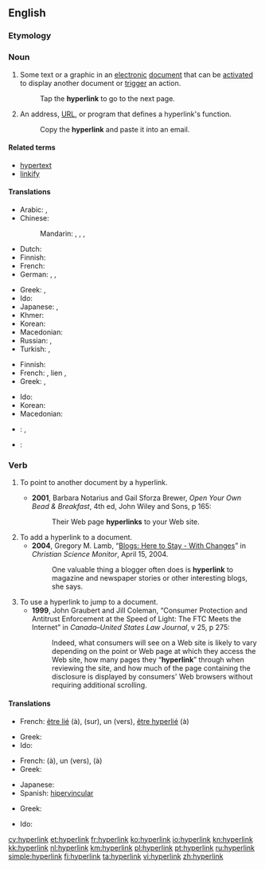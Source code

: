 {{wikipedia}}
==English==

===Etymology===
{{prefix|hyper|link}}

===Noun===
{{en-noun}}

# Some text or a graphic in an [[electronic]] [[document]] that can be [[activate]]d to display another document or [[trigger]] an action.
#: Tap the '''hyperlink''' to go to the next page.
# An address, [[URL]], or program that defines a hyperlink's function.
#: Copy the '''hyperlink''' and paste it into an email.

====Related terms====
* [[hypertext]]
* [[linkify]]

====Translations====
{{trans-top|link from one electronic document to another}}
* Arabic: {{t-|ar|ارتباط تشعبي|m|tr=irtibaaT tasha33ubiy}},  {{t-|ar|هايبرلينك|m|tr=haybarliink}}
* Chinese:
*: Mandarin: {{t|cmn|超鏈接|sc=Hani}},  {{t|cmn|超链接|tr=chāoliànjiē|sc=Hani}},  {{t|cmn|超聯結|sc=Hani}},  {{t|cmn|超联结|tr=chāoliánjié|sc=Hani}}
* Dutch: {{t+|nl|hyperlink|m}}
* Finnish: {{t+|fi|hyperlinkki}}
* French: {{t+|fr|hyperlien|m}}
* German: {{t|de|Hyperlink|m}}, {{t|de|Hypertextlink|m}}, {{t|de|Querverweis|m}}
{{trans-mid}}
* Greek: {{t-|el|υπερσύνδεσμος|f|tr=ypersýndesmos}}, {{t-|el|υπερζεύξη|f|tr=yperzéfxi|sc=Grek}}
* Ido: {{t-|io|hiperligilo|xs=Ido}}
* Japanese: {{t-|ja|超連結子|tr=きょうれんけつし, kyōrenketsushi}},  {{t+|ja|ハイパーリンク|tr=haipārinku}}
* Khmer: {{t+|km|តំណភ្ជាប់|tr=tom-nor-phorb|sc=Khmr}}
* Korean: {{t-|ko|하이퍼링크|tr=haipeoringkeu|sc=Hang}}
* Macedonian: {{t-|mk|хиперврска|f|tr=hiperv'rska}}
* Russian: {{t+|ru|гиперссылка|f|tr=giperssýlka}},  {{t-|ru|гиперлинк|m|tr=giperlínk}}
* Turkish: {{t|tr|hiper bağ}}, {{t|tr|üst bağ}}
{{trans-bottom}}

{{trans-top|area on a web page}}
* Finnish: {{t+|fi|hyperlinkki}}
* French: {{t+|fr|lien|m}}, lien {{t+|fr|hypertexte}},  {{t+|fr|hyperlien|m}}
* Greek: {{t-|el|υπερσύνδεσμος|f|tr=ypersýndesmos}}, {{t-|el|υπερζεύξη|f|tr=yperzéfxi|sc=Grek}}
{{trans-mid}}
* Ido: {{t-|io|hiperligilo|xs=Ido}}
* Korean: {{t-|ko|하이퍼링크|tr=haipeoringkeu|sc=Hang}}
* Macedonian: {{t-|mk|хиперврска|f|tr=hiperv'rska}}
{{trans-bottom}}

{{checktrans-top}}
* {{ttbc|de}}: {{t-|de|Hypertext-Link|m}}, {{t-|de|Hyperlink|m}}
{{trans-mid}}
* {{ttbc|es}}: {{t-|es|hipervínculo|m}}
{{trans-bottom}}

===Verb===
{{en-verb}}

# {{context|of a hypertext document}} To point to another document by a hyperlink.
#* '''2001''', Barbara Notarius and Gail Sforza Brewer, ''Open Your Own Bead & Breakfast'', 4th ed, John Wiley and Sons, p 165:
#*: Their Web page '''hyperlinks''' to your Web site.
# To add a hyperlink to a document.
#* '''2004''', Gregory M. Lamb, “[http://www.csmonitor.com/2004/0415/p14s02-stin.html Blogs: Here to Stay - With Changes]” in ''Christian Science Monitor'', April 15, 2004.
#*: One valuable thing a blogger often does is '''hyperlink''' to magazine and newspaper stories or other interesting blogs, she says.
# To use a hyperlink to jump to a document.
#* '''1999''', John Graubert and Jill Coleman, “Consumer Protection and Antitrust Enforcement at the Speed of Light: The FTC Meets the Internet” in ''Canada–United States Law Journal'', v 25, p 275:
#*: Indeed, what consumers will see on a Web site is likely to vary depending on the point or Web page at which they access the Web site, how many pages they “'''hyperlink'''” through when reviewing the site, and how much of the page containing the disclosure is displayed by consumers' Web browsers without requiring additional scrolling.

====Translations====
{{trans-top|to point to another document by a hyperlink}}
* French: [[lier#French|être lié]] (à), {{t+|fr|pointer}} (sur), {{t+|fr|contenir}} un {{t+|fr|lien|m}} (vers), [[hyperlier#French|être hyperlié]] (à)
{{trans-mid}}
* Greek: {{t-|el|υπερσυνδέω|tr=ypersyndéo}}
* Ido: {{t-|io|hiperligilar|xs=Ido}}
{{trans-bottom}}

{{trans-top|to add a hyperlink to a document}}
* French: {{t+|fr|lier}} (à), {{t+|fr|ajouter}} un {{t+|fr|lien|m}} (vers), {{t+|fr|hyperlier}} (à)
* Greek: {{t-|el|υπερσυνδέω|tr=ypersyndéo}}
{{trans-mid}}
* Japanese: {{t+|ja|ハイパーリンク|tr=haipārinku}}
* Spanish: [[hipervincular]]
{{trans-bottom}}

{{trans-top|to use a hyperlink to jump to a document}}
* Greek: {{t-|el|υπερσυνδέομαι|tr=ypersyndéomai}}
{{trans-mid}}
* Ido: {{t-|io|hiperligilar|xs=Ido}}
{{trans-bottom}}

[[cy:hyperlink]]
[[et:hyperlink]]
[[fr:hyperlink]]
[[ko:hyperlink]]
[[io:hyperlink]]
[[kn:hyperlink]]
[[kk:hyperlink]]
[[nl:hyperlink]]
[[km:hyperlink]]
[[pl:hyperlink]]
[[pt:hyperlink]]
[[ru:hyperlink]]
[[simple:hyperlink]]
[[fi:hyperlink]]
[[ta:hyperlink]]
[[vi:hyperlink]]
[[zh:hyperlink]]